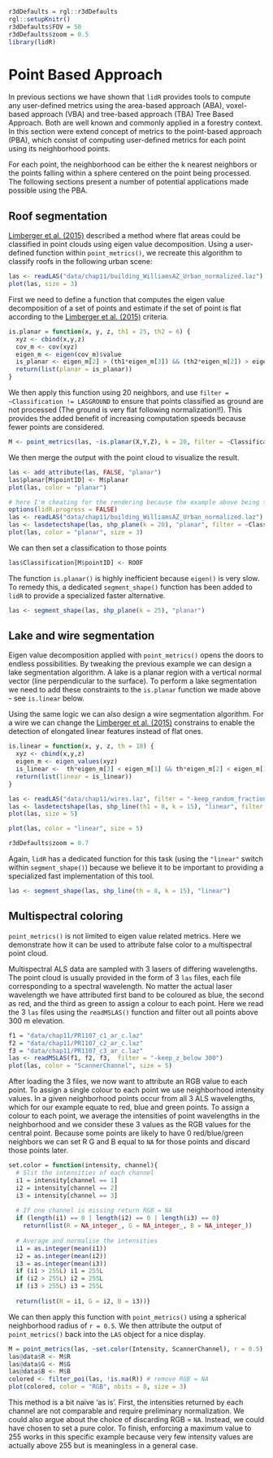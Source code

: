 ```r
r3dDefaults = rgl::r3dDefaults
rgl::setupKnitr()
r3dDefaults$FOV = 50
r3dDefaults$zoom = 0.5
library(lidR)
```
# Point Based Approach

In previous sections we have shown that `lidR` provides tools to compute any user-defined metrics using the area-based approach (ABA), voxel-based approach (VBA) and tree-based approach (TBA) Tree Based Approach. Both are well known and commonly applied in a forestry context. In this section were extend concept of metrics to the point-based approach (PBA), which consist of computing user-defined metrics for each point using its neighborhood points. 

For each point, the neighborhood can be either the k nearest neighbors or the points falling within a sphere centered on the point being processed. The following sections present a number of potential applications made possible using the PBA.

## Roof segmentation

[Limberger et al. (2015)](https://doi.org/10.1016/j.patcog.2014.12.020) described a method where flat areas could be classified  in point clouds using eigen value decomposition. Using a user-defined function within `point_metrics()`, we recreate this algorithm to classify roofs in the following urban scene:

```r
las <- readLAS("data/chap11/building_WilliamsAZ_Urban_normalized.laz")
plot(las, size = 3)
```

First we need to define a function that computes the eigen value decomposition of a set of points and estimate if the set of point is flat according to the [Limberger et al. (2015)](https://doi.org/10.1016/j.patcog.2014.12.020) criteria.

```r
is.planar = function(x, y, z, th1 = 25, th2 = 6) {
  xyz <- cbind(x,y,z)
  cov_m <- cov(xyz)
  eigen_m <- eigen(cov_m)$value
  is_planar <- eigen_m[2] > (th1*eigen_m[3]) && (th2*eigen_m[2]) > eigen_m[1]
  return(list(planar = is_planar))
}
```

We then apply this function using 20 neighbors, and use `filter = ~Classification != LASGROUND` to ensure that points classified as ground are not processed (The ground is very flat following normalization!!). This provides the added benefit of increasing computation speeds because fewer points are considered.

```r
M <- point_metrics(las, ~is.planar(X,Y,Z), k = 20, filter = ~Classification != LASGROUND)
```

We then merge the output with the point cloud to visualize the result.

```r
las <- add_attribute(las, FALSE, "planar")
las$planar[M$pointID] <- M$planar
plot(las, color = "planar")
```

```r
# here I'm cheating for the rendering because the example above being too long to compute
options(lidR.progress = FALSE)
las <- readLAS("data/chap11/building_WilliamsAZ_Urban_normalized.laz")
las <- lasdetectshape(las, shp_plane(k = 20), "planar", filter = ~Classification != LASGROUND)
plot(las, color = "planar", size = 3)
```

We can then set a classification to those points

```r
las$Classification[M$pointID] <- ROOF
```

The function `is.planar()` is highly inefficient because `eigen()` is very slow. To remedy this, a dedicated `segment_shape()` function has been added to `lidR` to provide a specialized faster alternative.

```r
las <- segment_shape(las, shp_plane(k = 25), "planar")
```

## Lake and wire segmentation

Eigen value decomposition applied with `point_metrics()` opens the doors to endless possibilities. By tweaking the previous example we can design a lake segmentation algorithm. A lake is a planar region with a vertical normal vector (line perpendicular to the surface). To perform a lake segmentation we need to add these constraints to the `is.planar` function we made above - see `is.linear` below. 

Using the same logic we can also design a wire segmentation algorithm. For a wire we can change the [Limberger et al. (2015)](https://doi.org/10.1016/j.patcog.2014.12.020) constrains to enable the detection of elongated linear features instead of flat ones.

```r
is.linear = function(x, y, z, th = 10) {
  xyz <- cbind(x,y,z)
  eigen_m <- eigen_values(xyz)
  is_linear <-  th*eigen_m[3] < eigen_m[1] && th*eigen_m[2] < eigen_m[1]
  return(list(linear = is_linear))
}
```

```r
las <- readLAS("data/chap11/wires.laz", filter = "-keep_random_fraction 0.3")
las <- lasdetectshape(las, shp_line(th1 = 8, k = 15), "linear", filter = ~Classification != LASGROUND)
plot(las, size = 5)
```

```r
plot(las, color = "linear", size = 5)
```

```r
r3dDefaults$zoom = 0.7
```

Again, `lidR` has a dedicated function for this task (using the `"linear"` switch within `segment_shape()`) because we believe it to be important to providing a specialized fast implementation of this tool.

```r
las <- segment_shape(las, shp_line(th = 8, k = 15), "linear")
```

## Multispectral coloring {#sec:pba-mscoloring}

`point_metrics()` is not limited to eigen value related metrics. Here we demonstrate how it can be used to attribute false color to a multispectral point cloud.

Multispectral ALS data are sampled with 3 lasers of differing wavelengths. The point cloud is usually provided in the form of 3 `las` files, each file corresponding to a spectral wavelength. No matter the actual laser wavelength we have attributed first band to be coloured as blue, the second as red, and the third as green to assign a colour to each point. Here we read the 3 `las` files using the `readMSLAS()` function and filter out all points above 300 m elevation.

```r
f1 = "data/chap11/PR1107_c1_ar_c.laz"
f2 = "data/chap11/PR1107_c2_ar_c.laz"
f3 = "data/chap11/PR1107_c3_ar_c.laz"
las <- readMSLAS(f1, f2, f3,  filter = "-keep_z_below 300")
plot(las, color = "ScannerChannel", size = 5)
```

After loading the 3 files, we now want to attribute an RGB value to each point. To assign a single colour to each point we use neighborhood intensity values. In a given neighborhood points occur from all 3 ALS wavelengths, which for our example equate to red, blue and green points. To assign a colour to each point, we average the intensities of point wavelengths in the neighborhood and we consider these 3 values as the RGB values for the central point. Because some points are likely to have 0 red/blue/green neighbors we can set R G and B equal to `NA` for those points and discard those points later.


```r
set.color = function(intensity, channel){
  # Slit the intensities of each channel
  i1 = intensity[channel == 1]
  i2 = intensity[channel == 2]
  i3 = intensity[channel == 3]
  
  # If one channel is missing return RGB = NA
  if (length(i1) == 0 | length(i2) == 0 | length(i3) == 0)
    return(list(R = NA_integer_, G = NA_integer_, B = NA_integer_))
  
  # Average and normalise the intensities
  i1 = as.integer(mean(i1))
  i2 = as.integer(mean(i2))
  i3 = as.integer(mean(i3))
  if (i1 > 255L) i1 = 255L
  if (i2 > 255L) i2 = 255L
  if (i3 > 255L) i3 = 255L
  
  return(list(R = i1, G = i2, B = i3))}
```

We can then apply this function with `point_metrics()` using a spherical neighborhood radius of `r = 0.5`. We then attribute the output of `point_metrics()` back into the `LAS` object for a nice display.

```r
M = point_metrics(las, ~set.color(Intensity, ScannerChannel), r = 0.5)
las@data$R <- M$R
las@data$G <- M$G
las@data$B <- M$B
colored <- filter_poi(las, !is.na(R)) # remove RGB = NA
plot(colored, color = "RGB", nbits = 8, size = 3)
```

This method is a bit naive 'as is'. First, the intensities returned by each channel are not comparable and require preliminary normalization. We could also argue about the choice of discarding RGB = `NA`. Instead, we could have chosen to set a pure color. To finish, enforcing a maximum value to 255 works in this specific example because very few intensity values are actually above 255 but is meaningless in a general case. 
